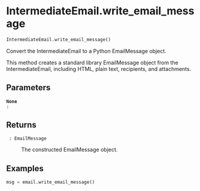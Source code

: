# IntermediateEmail.write_email_message { #emailer_lib.IntermediateEmail.write_email_message }

```python
IntermediateEmail.write_email_message()
```

Convert the IntermediateEmail to a Python EmailMessage object.

This method creates a standard library EmailMessage object from the
IntermediateEmail, including HTML, plain text, recipients, and attachments.

## Parameters {.doc-section .doc-section-parameters}

<code>[**None**]{.parameter-name} [:]{.parameter-annotation-sep} []{.parameter-annotation}</code>

:   

## Returns {.doc-section .doc-section-returns}

<code>[]{.parameter-name} [:]{.parameter-annotation-sep} [EmailMessage]{.parameter-annotation}</code>

:   The constructed EmailMessage object.

## Examples {.doc-section .doc-section-examples}

```python
msg = email.write_email_message()
```